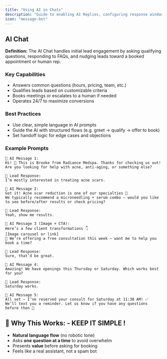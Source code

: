 ```yaml
---
title: "Using AI in Chats"
description: "Guide to enabling AI Replies, configuring response windows and training prompts"
icon: "message-bot"
---
```


## <Icon icon="bot" /> AI Chat

**Definition:** The AI Chat handles initial lead engagement by asking qualifying questions, responding to FAQs, and nudging leads toward a booked appointment or human rep.

### Key Capabilities

- Answers common questions (hours, pricing, team, etc.)
- Qualifies leads based on customizable criteria
- Books meetings or escalates to a human if needed
- Operates 24/7 to maximize conversions

### Best Practices

- Use clear, simple language in AI prompts
- Guide the AI with structured flows (e.g. greet → qualify → offer to book)
- Set handoff logic for edge cases and objections

### Example Prompts

```git
💬 AI Message 1:
Hi! 👋 This is Brooke from Radiance Medspa. Thanks for checking us out!
Are you looking for help with acne, anti-aging, or something else?

👤 Lead Response:
I’m mostly interested in treating acne scars.

💬 AI Message 2:
Got it! Acne scar reduction is one of our specialties 🌿
We typically recommend a microneedling + serum combo — would you like to see before/after results or check pricing?

👤 Lead Response:
Yeah, show me results.

💬 AI Message 3 (Image + CTA):
Here’s a few client transformations 👇
[Image carousel or link]
📅 We’re offering a free consultation this week — want me to help you book a time?

👤 Lead Response:
Sure, that’d be great.

💬 AI Message 4:
Amazing! We have openings this Thursday or Saturday. Which works best for you?

👤 Lead Response:
Saturday works.

💬 AI Message 5:
All set — I’ve reserved your consult for Saturday at 11:30 AM! ✅
We’ll text you a reminder. Let us know if you have any questions before then 💙
```

## **📘 Why This Works: - KEEP IT SIMPLE \!**

- **Natural language flow** (no robotic tone)
- Asks **one question at a time** to avoid overwhelm
- Presents **value** before asking for booking
- Feels like a real assistant, not a spam bot